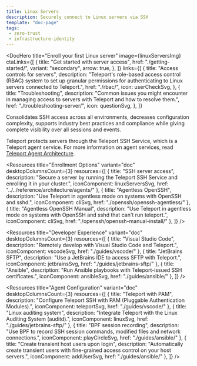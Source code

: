 ```yaml
---
title: Linux Servers
description: Securely connect to Linux servers via SSH
template: "doc-page"
tags:
 - zero-trust
 - infrastructure-identity
---
```




<DocHero
  title="Enroll your first Linux server"
  image={linuxServersImg}
  ctaLinks={[
    {
      title: "Get started with server access",
      href: "./getting-started/",
      variant: "secondary",
      arrow: true,
    },
  ]}
  links={[
    {
      title: "Access controls for servers",
      description: "Teleport's role-based access control (RBAC) system to set up granular permissions for authenticating to Linux servers connected to Teleport.",
      href: "./rbac/",
      icon: userCheckSvg,
    },
    {
      title: "Troubleshooting",
      description: "Common issues you might encounter in managing access to servers with Teleport and how to resolve them.",
      href: "./troubleshooting-server/",
      icon: questionSvg,
    },
  ]}
>
Consolidates SSH access across all environments, decreases configuration complexity, supports industry best practices and compliance while giving complete visibility over all sessions and events.

Teleport protects servers through the Teleport SSH Service, which is a Teleport agent service. For more information on agent services, read [Teleport Agent Architecture](../../reference/architecture/agents.mdx).
</DocHero>

<Resources
  title="Enrollment Options"
  variant="doc"
  desktopColumnsCount={3}
  resources={[
    {
      title: "SSH server access",
      description: "Secure a server by running the Teleport SSH Service and enrolling it in your cluster.",
      iconComponent: linuxServersSvg,
      href: "../../reference/architecture/agents/"
    },
    {
      title: "Agentless OpenSSH",
      description: "Use Teleport in agentless mode on systems with OpenSSH and sshd.",
      iconComponent: cliSvg,
      href: "./openssh/openssh-agentless/"
    },
    {
      title: "Agentless OpenSSH Manual",
      description: "Use Teleport in agentless mode on systems with OpenSSH and sshd that can't run teleport.",
      iconComponent: cliSvg,
      href: "./openssh/openssh-manual-install/"
    },
  ]}
/>

<Resources
  title="Developer Experience"
  variant="doc"
  desktopColumnsCount={3}
  resources={[
    {
      title: "Visual Studio Code",
      description: "Remotely develop with Visual Studio Code and Teleport.",
      iconComponent: vscodeSvg,
      href: "./guides/vscode/"
    },
    {
      title: "JetBrains SFTP",
      description: "Use a JetBrains IDE to access SFTP with Teleport.",
      iconComponent: jetbrainsSvg,
      href: "./guides/jetbrains-sftp/"
    },
    {
      title: "Ansible",
      description: "Run Ansible playbooks with Teleport-issued SSH certificates.",
      iconComponent: ansibleSvg,
      href: "./guides/ansible/"
    },
  ]}
/>

<Resources
  title="Agent Configuration"
  variant="doc"
  desktopColumnsCount={3}
  resources={[
    {
      title: "Teleport with PAM",
      description: "Configure Teleport SSH with PAM (Pluggable Authentication Modules).",
      iconComponent: teleportSvg,
      href: "./guides/vscode/"
    },
    {
      title: "Linux auditing system",
      description: "Integrate Teleport with the Linux Auditing System (auditd).",
      iconComponent: linuxSvg,
      href: "./guides/jetbrains-sftp/"
    },
    {
      title: "BPF session recording",
      description: "Use BPF to record SSH session commands, modified files and network connections.",
      iconComponent: playCircleSvg,
      href: "./guides/ansible/"
    },
    {
      title: "Create transient host users upon login",
      description: "Automatically create transient users with fine-grained access control on your host servers.",
      iconComponent: addUserSvg,
      href: "./guides/ansible/"
    },
  ]}
/>